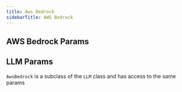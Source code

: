 ```yaml
---
title: Aws Bedrock
sidebarTitle: AWS Bedrock
---
```


## AWS Bedrock Params

<ResponseField name="name" type="str" default="AwsBedrock">
</ResponseField>
<ResponseField name="model" type="str" default="anthropic.claude-v2">
</ResponseField>
<ResponseField name="aws_region" type="str" default="None">
</ResponseField>
<ResponseField name="aws_profile" type="str" default="None">
</ResponseField>
<ResponseField name="aws_client" type="AwsApiClient" default="None">
</ResponseField>

## LLM Params

`AwsBedrock` is a subclass of the `LLM` class and has access to the same params

<Snippet file="llm-base-reference.mdx" />